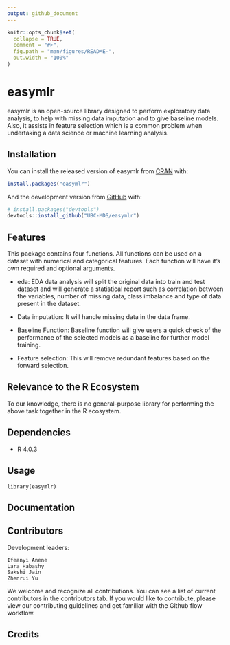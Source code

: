 ```yaml
---
output: github_document
---
```


<!-- README.md is generated from README.Rmd. Please edit that file -->

```r
knitr::opts_chunk$set(
  collapse = TRUE,
  comment = "#>",
  fig.path = "man/figures/README-",
  out.width = "100%"
)
```

# easymlr

<!-- badges: start -->
<!-- badges: end -->

easymlr is an open-source library designed to perform exploratory data analysis, to help with missing data imputation and to give baseline models. Also, it assists in feature selection which is a common problem when undertaking a data science or machine learning analysis.

## Installation

You can install the released version of easymlr from [CRAN](https://CRAN.R-project.org) with:

``` r
install.packages("easymlr")
```

And the development version from [GitHub](https://github.com/) with:

``` r
# install.packages("devtools")
devtools::install_github("UBC-MDS/easymlr")
```
## Features

This package contains four functions. All functions can be used on a dataset with numerical and categorical features. Each function will have it's own required and optional arguments.

- eda: EDA data analysis will split the original data into train and test dataset and will generate a statistical report such as correlation between the variables, number of missing data, class imbalance and type of data present in the dataset.

- Data imputation: It will handle missing data in the data frame.

- Baseline Function: Baseline function will give users a quick check of the performance of the selected models as a baseline for further model training.

- Feature selection: This will remove redundant features based on the forward selection.

## Relevance to the R Ecosystem
To our knowledge, there is no general-purpose library for performing the above task together in the R ecosystem.

## Dependencies

-   R 4.0.3

## Usage

`library(easymlr)`

## Documentation

## Contributors

Development leaders:

    Ifeanyi Anene
    Lara Habashy
    Sakshi Jain
    Zhenrui Yu

We welcome and recognize all contributions. You can see a list of current contributors in the contributors tab. If you would like to contribute, please view our contributing guidelines and get familiar with the Github flow workflow.

## Credits

